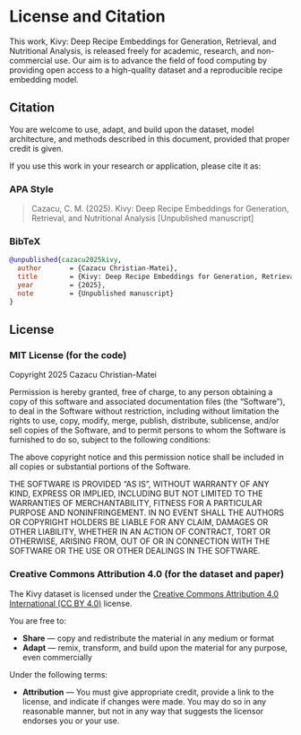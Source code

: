 # License and Citation

This work, Kivy: Deep Recipe Embeddings for Generation, Retrieval, and Nutritional Analysis, is released freely for academic, research, and non-commercial use. Our aim is to advance the field of food computing by providing open access to a high-quality dataset and a reproducible recipe embedding model.

## Citation

You are welcome to use, adapt, and build upon the dataset, model architecture, and methods described in this document, provided that proper credit is given.

If you use this work in your research or application, please cite it as:

### APA Style

> Cazacu, C. M. (2025). Kivy: Deep Recipe Embeddings for Generation, Retrieval, and Nutritional Analysis [Unpublished manuscript]

### BibTeX

```bibtex
@unpublished{cazacu2025kivy,
  author       = {Cazacu Christian-Matei},
  title        = {Kivy: Deep Recipe Embeddings for Generation, Retrieval, and Nutritional Analysis},
  year         = {2025},
  note         = {Unpublished manuscript}
}
```

## License

### MIT License (for the code)

Copyright 2025 Cazacu Christian-Matei

Permission is hereby granted, free of charge, to any person obtaining a copy of this software and associated documentation files (the “Software”), to deal in the Software without restriction, including without limitation the rights to use, copy, modify, merge, publish, distribute, sublicense, and/or sell copies of the Software, and to permit persons to whom the Software is furnished to do so, subject to the following conditions:

The above copyright notice and this permission notice shall be included in all copies or substantial portions of the Software.

THE SOFTWARE IS PROVIDED “AS IS”, WITHOUT WARRANTY OF ANY KIND, EXPRESS OR IMPLIED, INCLUDING BUT NOT LIMITED TO THE WARRANTIES OF MERCHANTABILITY, FITNESS FOR A PARTICULAR PURPOSE AND NONINFRINGEMENT. IN NO EVENT SHALL THE AUTHORS OR COPYRIGHT HOLDERS BE LIABLE FOR ANY CLAIM, DAMAGES OR OTHER LIABILITY, WHETHER IN AN ACTION OF CONTRACT, TORT OR OTHERWISE, ARISING FROM, OUT OF OR IN CONNECTION WITH THE SOFTWARE OR THE USE OR OTHER DEALINGS IN THE SOFTWARE.

### Creative Commons Attribution 4.0 (for the dataset and paper)

The Kivy dataset is licensed under the [Creative Commons Attribution 4.0 International (CC BY 4.0)](https://creativecommons.org/licenses/by/4.0/) license.

You are free to:

- **Share** — copy and redistribute the material in any medium or format
- **Adapt** — remix, transform, and build upon the material for any purpose, even commercially

Under the following terms:

- **Attribution** — You must give appropriate credit, provide a link to the license, and indicate if changes were made.
  You may do so in any reasonable manner, but not in any way that suggests the licensor endorses you or your use.
